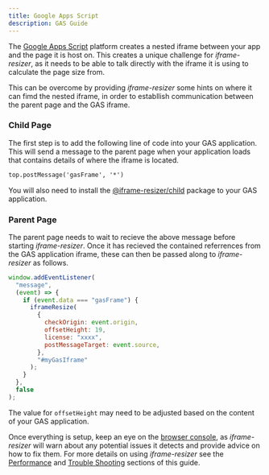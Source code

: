 ```yaml
---
title: Google Apps Script
description: GAS Guide
---
```



The [Google Apps Script](https://www.google.com/script/start/) platform creates a nested
iframe between your app and the page it is host on. This creates a unique challenge for
_iframe-resizer_, as it needs to be able to talk directly with the iframe it is using to
calculate the page size from.

This can be overcome by providing _iframe-resizer_ some hints on where it can fimd the nested iframe, in order to establlish communication between the parent page and the GAS iframe.

### Child Page

The first step is to add the following line of code into your GAS application. This will
send a message to the parent page when your application loads that contains details of where
the iframe is located.

```html
top.postMessage('gasFrame', '*')
```

You will also need to install the [@iframe-resizer/child](../../setup/#child-page-setup)
package to your GAS application.

### Parent Page

The parent page needs to wait to recieve the above message before starting _iframe-resizer_.
Once it has recieved the contained referrences from the GAS application iframe, these can then 
be passed along to _iframe-resizer_ as follows.

```js
window.addEventListener(
  "message",
  (event) => {
    if (event.data === "gasFrame") {
      iframeResize(
        {
          checkOrigin: event.origin,
          offsetHeight: 19,
          license: "xxxx",
          postMessageTarget: event.source,
        },
        "#myGasIframe"
      );
    }
  },
  false
);
```

The value for `offsetHeight` may need to be adjusted based on the content of your GAS application.

<License />

Once everything is setup, keep an eye on the [browser console](https://developer.mozilla.org/en-US/docs/Learn/Common_questions/Tools_and_setup/What_are_browser_developer_tools),
as _iframe-resizer_ will warn about any potential issues it detects and provide advice 
on how to fix them. For more details on using _iframe-resizer_ see the 
[Performance](../../performance) and [Trouble Shooting](../../troubleshooting) sections 
of this guide.
